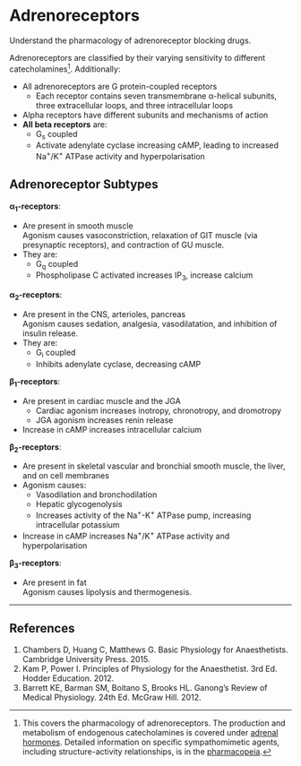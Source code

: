 # Adrenoreceptors

:::CICM
Understand the pharmacology of adrenoreceptor blocking drugs.
:::

Adrenoreceptors are classified by their varying sensitivity to different catecholamines^[This covers the pharmacology of adrenoreceptors. The production and metabolism of endogenous catecholamines is covered under [adrenal hormones](adrenal-hormones.md). Detailed information on specific sympathomimetic agents, including structure-activity relationships, is in the [pharmacopeia](adrenergic_drugs.md).]. Additionally:

* All adrenoreceptors are G protein-coupled receptors
    * Each receptor contains seven transmembrane α-helical subunits, three extracellular loops, and three intracellular loops
* Alpha receptors have different subunits and mechanisms of action
* **All beta receptors** are:
    * G~s~ coupled
    * Activate adenylate cyclase increasing cAMP, leading to increased Na^+^/K^+^ ATPase activity and hyperpolarisation


## Adrenoreceptor Subtypes

**α~1~-receptors**:

* Are present in smooth muscle\
Agonism causes vasoconstriction, relaxation of GIT muscle (via presynaptic receptors), and contraction of GU muscle.
* They are:
    * G~q~ coupled
    * Phospholipase C activated increases IP~3~, increase calcium

**α~2~-receptors**:

* Are present in the CNS, arterioles, pancreas\
Agonism causes sedation, analgesia, vasodilatation, and inhibition of insulin release.
* They are:
    * G~i~ coupled
    * Inhibits adenylate cyclase, decreasing cAMP

**β~1~-receptors**:

* Are present in cardiac muscle and the JGA
    * Cardiac agonism increases inotropy, chronotropy, and dromotropy
    * JGA agonism increases renin release
* Increase in cAMP increases intracellular calcium

**β~2~-receptors**:

* Are present in skeletal vascular and bronchial smooth muscle, the liver, and on cell membranes\
* Agonism causes:
    * Vasodilation and bronchodilation
    * Hepatic glycogenolysis
    * Increases activity of the Na^+^-K^+^ ATPase pump, increasing intracellular potassium
* Increase in cAMP increases Na^+^/K^+^ ATPase activity and hyperpolarisation

**β~3~-receptors**:

* Are present in fat\
Agonism causes lipolysis and thermogenesis.

---

## References

1. Chambers D, Huang C, Matthews G. Basic Physiology for Anaesthetists. Cambridge University Press. 2015.
2. Kam P, Power I. Principles of Physiology for the Anaesthetist. 3rd Ed. Hodder Education. 2012.
3. Barrett KE, Barman SM, Boitano S, Brooks HL. Ganong's Review of Medical Physiology. 24th Ed. McGraw Hill. 2012.